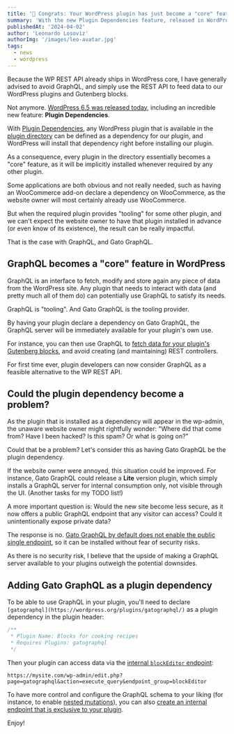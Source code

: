 ```yaml
---
title: '🎯 Congrats: Your WordPress plugin has just become a "core" feature'
summary: 'With the new Plugin Dependencies feature, released in WordPress 6.5, required plugins can be implicitly installed'
publishedAt: '2024-04-02'
author: 'Leonardo Losoviz'
authorImg: '/images/leo-avatar.jpg'
tags:
  - news
  - wordpress
---
```


Because the WP REST API already ships in WordPress core, I have generally advised to avoid GraphQL, and simply use the REST API to feed data to our WordPress plugins and Gutenberg blocks.

Not anymore. [WordPress 6.5 was released today](...), including an incredible new feature: **Plugin Dependencies**.

With [Plugin Dependencies](https://make.wordpress.org/core/2024/03/05/introducing-plugin-dependencies-in-wordpress-6-5/), any WordPress plugin that is available in the [plugin directory](https://wordpress.org/plugins/) can be defined as a dependency for our plugin, and WordPress will install that dependency right before installing our plugin.

As a consequence, every plugin in the directory essentially becomes a "core" feature, as it will be implicitly installed whenever required by any other plugin.

Some applications are both obvious and not really needed, such as having an WooCommerce add-on declare a dependency on WooCommerce, as the website owner will most certainly already use WooCommerce.

But when the required plugin provides "tooling" for some other plugin, and we can't expect the website owner to have that plugin installed in advance (or even know of its existence), the result can be really impactful.

That is the case with GraphQL, and Gato GraphQL.

## GraphQL becomes a "core" feature in WordPress

GraphQL is an interface to fetch, modify and store again any piece of data from the WordPress site. Any plugin that needs to interact with data (and pretty much all of them do) can potentially use GraphQL to satisfy its needs.

GraphQL is "tooling". And Gato GraphQL is the tooling provider.

By having your plugin declare a dependency on Gato GraphQL, the GraphQL server will be immediately available for your plugin's own use.

For instance, you can then use GraphQL to [fetch data for your plugin's Gutenberg blocks](/guides/interact/working-with-gutenberg-blocks), and avoid creating (and maintaining) REST controllers.

For first time ever, plugin developers can now consider GraphQL as a feasible alternative to the WP REST API.

## Could the plugin dependency become a problem?

As the plugin that is installed as a dependency will appear in the wp-admin, the unaware website owner might rightfully wonder: "Where did that come from? Have I been hacked? Is this spam? Or what is going on?"

Could that be a problem? Let's consider this as having Gato GraphQL be the plugin dependency.

If the website owner were annoyed, this situation could be improved. For instance, Gato GraphQL could release a **Lite** version plugin, which simply installs a GraphQL server for internal consumption only, not visible through the UI. (Another tasks for my TODO list!)

A more important question is: Would the new site become less secure, as it now offers a public GraphQL endpoint that any visitor can access? Could it unintentionally expose private data?

The response is no. [Gato GraphQL by default does not enable the public single endpoint](/guides/config/enabling-and-configuring-the-single-endpoint), so it can be installed without fear of security risks.

As there is no security risk, I believe that the upside of making a GraphQL server available to your plugins outweigh the potential downsides.

## Adding Gato GraphQL as a plugin dependency

To be able to use GraphQL in your plugin, you'll need to declare `[gatographql](https://wordpress.org/plugins/gatographql/)` as a plugin dependency in the plugin header:

```php
/**
 * Plugin Name: Blocks for cooking recipes
 * Requires Plugins: gatographql
 */
```

Then your plugin can access data via the [internal `blockEditor` endpoint](/guides/code/feeding-data-to-blocks-in-the-editor):

```
https://mysite.com/wp-admin/edit.php?page=gatographql&action=execute_query&endpoint_group=blockEditor
```

To have more control and configure the GraphQL schema to your liking (for instance, to enable [nested mutations](/guides/schema/using-nested-mutations)), you can also [create an internal endpoint that is exclusive to your plugin](/guides/config/creating-custom-internal-endpoints-for-blocks).

Enjoy!

